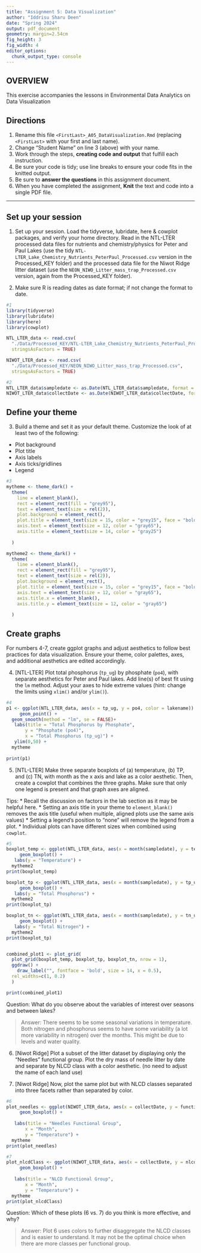 ```yaml
---
title: "Assignment 5: Data Visualization"
author: "Iddrisu Sharu Deen"
date: "Spring 2024"
output: pdf_document
geometry: margin=2.54cm
fig_height: 3
fig_width: 4
editor_options: 
  chunk_output_type: console
---
```


## OVERVIEW

This exercise accompanies the lessons in Environmental Data Analytics on Data Visualization 

## Directions
1. Rename this file `<FirstLast>_A05_DataVisualization.Rmd` (replacing `<FirstLast>` with your first and last name).
2. Change "Student Name" on line 3 (above) with your name.
3. Work through the steps, **creating code and output** that fulfill each instruction.
4. Be sure your code is tidy; use line breaks to ensure your code fits in the knitted output.
5. Be sure to **answer the questions** in this assignment document.
6. When you have completed the assignment, **Knit** the text and code into a single PDF file.

---

## Set up your session 

1. Set up your session. Load the tidyverse, lubridate, here & cowplot packages, and verify your home directory. Read in the NTL-LTER processed data files for nutrients and chemistry/physics for Peter and Paul Lakes (use the tidy `NTL-LTER_Lake_Chemistry_Nutrients_PeterPaul_Processed.csv` version in the Processed_KEY folder) and the processed data file for the Niwot Ridge litter dataset (use the `NEON_NIWO_Litter_mass_trap_Processed.csv` version, again from the Processed_KEY folder). 

2. Make sure R is reading dates as date format; if not change the format to date.

```r
#1 
library(tidyverse)
library(lubridate)
library(here)
library(cowplot)

NTL_LTER_data <- read.csv(
  "./Data/Processed_KEY/NTL-LTER_Lake_Chemistry_Nutrients_PeterPaul_Processed.csv",
  stringsAsFactors = TRUE)

NIWOT_LTER_data <- read.csv(
  "./Data/Processed_KEY/NEON_NIWO_Litter_mass_trap_Processed.csv", 
  stringsAsFactors = TRUE)

#2 
NTL_LTER_data$sampledate <- as.Date(NTL_LTER_data$sampledate, format = "%Y-%m-%d")
NIWOT_LTER_data$collectDate <- as.Date(NIWOT_LTER_data$collectDate, format = "%Y-%m-%d")

```
## Define your theme
3. Build a theme and set it as your default theme. Customize the look of at least two of the following: 
 * Plot background
 * Plot title
 * Axis labels
 * Axis ticks/gridlines
 * Legend

```r
#3
mytheme <- theme_dark() + 
  theme(
    line = element_blank(),
    rect = element_rect(fill = "grey95"),
    text = element_text(size = rel(2)),
    plot.background = element_rect(),
    plot.title = element_text(size = 15, color = "grey15", face = "bold"),
    axis.text = element_text(size = 12, color = "gray65"),
    axis.title = element_text(size = 14, color = "gray25")
    
  )

mytheme2 <- theme_dark() + 
  theme(
    line = element_blank(),
    rect = element_rect(fill = "grey95"),
    text = element_text(size = rel(2)),
    plot.background = element_rect(),
    plot.title = element_text(size = 15, color = "grey15", face = "bold"),
    axis.text = element_text(size = 12, color = "gray65"),
    axis.title.x = element_blank(),
    axis.title.y = element_text(size = 12, color = "gray65")
    
  )


```

## Create graphs
For numbers 4-7, create ggplot graphs and adjust aesthetics to follow best practices for data visualization. Ensure your theme, color palettes, axes, and additional aesthetics are edited accordingly.

4. [NTL-LTER] Plot total phosphorus (`tp_ug`) by phosphate (`po4`), with separate aesthetics for Peter and Paul lakes. Add line(s) of best fit using the `lm` method. Adjust your axes to hide extreme values (hint: change the limits using `xlim()` and/or `ylim()`).

```r
#4 
p1 <- ggplot(NTL_LTER_data, aes(x = tp_ug, y = po4, color = lakename)) +
     geom_point() +
  geom_smooth(method = "lm", se = FALSE)+
   labs(title = "Total Phosphorus by Phosphate",
       y = "Phosphate (po4)",
       x = "Total Phosphorus (tp_ug)") +
   ylim(0,50) +
  mytheme
  
print(p1)

```


5. [NTL-LTER] Make three separate boxplots of (a) temperature, (b) TP, and (c) TN, with month as the x axis and lake as a color aesthetic. Then, create a cowplot that combines the three graphs. Make sure that only one legend is present and that graph axes are aligned. 

Tips:
* Recall the discussion on factors in the lab section as it may be helpful here. 
* Setting an axis title in your theme to `element_blank()` removes the axis title (useful when multiple, aligned plots use the same axis values)
* Setting a legend's position to "none" will remove the legend from a plot.
* Individual plots can have different sizes when combined using `cowplot`.

```r
#5 
boxplot_temp <- ggplot(NTL_LTER_data, aes(x = month(sampledate), y = temperature_C)) +
     geom_boxplot() +
   labs(y = "Temperature") +
  mytheme2
print(boxplot_temp) 

boxplot_tp <- ggplot(NTL_LTER_data, aes(x = month(sampledate), y = tp_ug)) +
     geom_boxplot() +
   labs(y = "Total Phosphorus") +
  mytheme2
print(boxplot_tp) 

boxplot_tn <- ggplot(NTL_LTER_data, aes(x = month(sampledate), y = tn_ug)) +
     geom_boxplot() +
   labs(y = "Total Nitrogen") +
  mytheme2
print(boxplot_tp) 


combined_plot1 <- plot_grid(
  plot_grid(boxplot_temp, boxplot_tp, boxplot_tn, nrow = 1),
  ggdraw() +
    draw_label("", fontface = 'bold', size = 14, x = 0.5),
  rel_widths=c(1, 0.2)
  )

print(combined_plot1)
```

Question: What do you observe about the variables of interest over seasons and between lakes? 

> Answer: There seems to be some seasonal variations in temperature. Both nitrogen and phosphorus seems to have some variability (a lot more variability in nitrogen) over the months. This might be due to levels and water quality.

6. [Niwot Ridge] Plot a subset of the litter dataset by displaying only the "Needles" functional group. Plot the dry mass of needle litter by date and separate by NLCD class with a color aesthetic. (no need to adjust the name of each land use)

7. [Niwot Ridge] Now, plot the same plot but with NLCD classes separated into three facets rather than separated by color. 

```r
#6
plot_needles <- ggplot(NIWOT_LTER_data, aes(x = collectDate, y = functionalGroup == "Needles", color = nlcdClass)) +
     geom_boxplot() +
 
   labs(title = "Needles Functional Group",
       x = "Month",
       y = "Temperature") +
  mytheme
print(plot_needles) 

#7
plot_nlcdClass <- ggplot(NIWOT_LTER_data, aes(x = collectDate, y = nlcdClass)) +
     geom_boxplot() +
 
   labs(title = "NLCD Functional Group",
       x = "Month",
       y = "Temperature") +
  mytheme
print(plot_nlcdClass) 

```
Question: Which of these plots (6 vs. 7) do you think is more effective, and why? 

> Answer: Plot 6 uses colors to further disaggregate the NLCD classes and is easier to understand. It may not be the optimal choice when there are more classes per functional group.